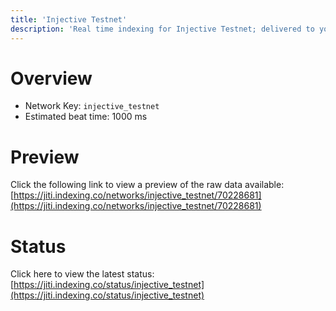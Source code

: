 ```yaml
---
title: 'Injective Testnet'
description: 'Real time indexing for Injective Testnet; delivered to you'
---
```


# Overview
- Network Key: `injective_testnet`
- Estimated beat time: 1000 ms

# Preview
Click the following link to view a preview of the raw data available: [https://jiti.indexing.co/networks/injective_testnet/70228681](https://jiti.indexing.co/networks/injective_testnet/70228681)

# Status
Click here to view the latest status: [https://jiti.indexing.co/status/injective_testnet](https://jiti.indexing.co/status/injective_testnet)
